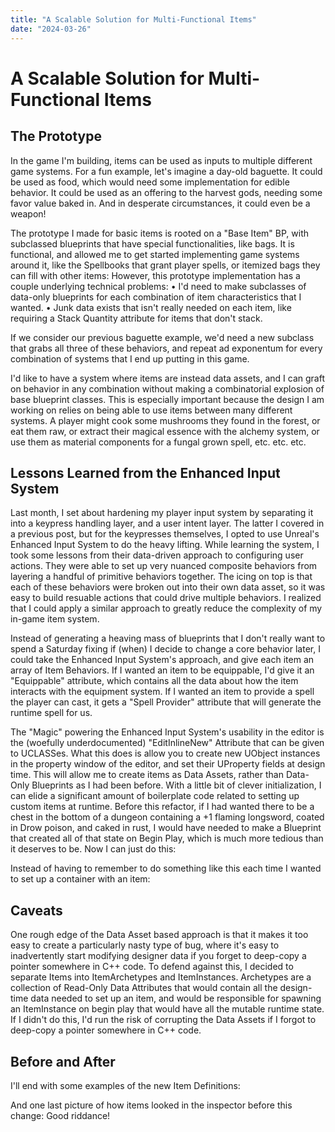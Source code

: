```yaml
---
title: "A Scalable Solution for Multi-Functional Items"
date: "2024-03-26"
---
```


# A Scalable Solution for Multi-Functional Items
## The Prototype
In the game I'm building, items can be used as inputs to multiple different game systems. For a fun example, let's imagine a day-old baguette. It could be used as food, which would need some implementation for edible behavior. It could be used as an offering to the harvest gods, needing some favor value baked in. And in desperate circumstances, it could even be a weapon! 

The prototype I made for basic items is rooted on a "Base Item" BP, with subclassed blueprints that have special functionalities, like bags. It is functional, and allowed me to get started implementing game systems around it, like the Spellbooks that grant player spells, or itemized bags they can fill with other items:
<FullWidthImage src="/images/BP_Bag_prototype.png"/>
However, this prototype implementation has a couple underlying technical problems:
	• I'd need to make subclasses of data-only blueprints for each combination of item characteristics that I wanted. 
	• Junk data exists that isn't really needed on each item, like requiring a Stack Quantity attribute for items that don't stack. 

If we consider our previous baguette example, we'd need a new subclass that grabs all three of these behaviors, and repeat ad exponentum for every combination of systems that I end up putting in this game.

I'd like to have a system where items are instead data assets, and I can graft on behavior in any combination without making a combinatorial explosion of base blueprint classes. This is especially important because the design I am working on relies on being able to use items between many different systems. A player might cook some mushrooms they found in the forest, or eat them raw, or extract their magical essence with the alchemy system, or use them as material components for a fungal grown spell, etc. etc. etc.

## Lessons Learned from the Enhanced Input System
Last month, I set about hardening my player input system by separating it into a keypress handling layer, and a user intent layer. The latter I covered in a previous post, but for the keypresses themselves, I opted to use Unreal's Enhanced Input System to do the heavy lifting. While learning the system, I took some lessons from their data-driven approach to configuring user actions. They were able to set up very nuanced composite behaviors from layering a handful of primitive behaviors together. The icing on top is that each of these behaviors were broken out into their own data asset, so it was easy to build resuable actions that could drive multiple behaviors. I realized that I could apply a similar approach to greatly reduce the complexity of my in-game item system. 

Instead of generating a heaving mass of blueprints that I don't really want to spend a Saturday fixing if (when) I decide to change a core behavior later, I could take the Enhanced Input System's approach, and give each item an array of Item Behaviors. If I wanted an item to be equippable, I'd give it an "Equippable" attribute, which contains all the data about how the item interacts with the equipment system. If I wanted an item to provide a spell the player can cast, it gets a "Spell Provider" attribute that will generate the runtime spell for us.

The "Magic" powering the Enhanced Input System's usability in the editor is the (woefully underdocumented) "EditInlineNew" Attribute that can be given to UCLASSes. What this does is allow you to create new UObject instances in the property window of the editor, and set their UProperty fields at design time. This will allow me to create items as Data Assets, rather than Data-Only Blueprints as I had been before. With a little bit of clever initialization, I can elide a significant amount of boilerplate code related to setting up custom items at runtime. Before this refactor, if I had wanted there to be a chest in the bottom of a dungeon containing a +1 flaming longsword, coated in Drow poison, and caked in rust, I would have needed to make a Blueprint that created all of that state on Begin Play, which is much more tedious than it deserves to be. Now I can just do this:

<FullWidthImage src="/images/item-example-hammer.png" />
Instead of having to remember to do something like this each time I wanted to set up a container with an item:
<FullWidthImage src="/images/Avoid-doing-this.png" />

## Caveats
One rough edge of the Data Asset based approach is that it makes it too easy to create a particularly nasty type of bug, where it's easy to inadvertently start modifying designer data if you forget to deep-copy a pointer somewhere in C++ code. To defend against this, I decided to separate Items into ItemArchetypes and ItemInstances. Archetypes are a collection of Read-Only Data Attributes that would contain all the design-time data needed to set up an item, and would be responsible for spawning an ItemInstance on begin play that would have all the mutable runtime state. If I didn't do this, I'd run the risk of corrupting the Data Assets if I forgot to deep-copy a pointer somewhere in C++ code. 
<FullWidthImage src="/images/item-instance-uml.png" />

## Before and After
I'll end with some examples of the new Item Definitions:
<FullWidthImage src="/images/item-16-slot-bag.png" />
<FullWidthImage src="/images/item-spiked-hammer.png" />
<FullWidthImage src="/images/item-tome-of-lightning-rift.png" />

And one last picture of how items looked in the inspector before this change:
<FullWidthImage src="/images/item-tome-of-lightning-rift-before.png" />
Good riddance!
